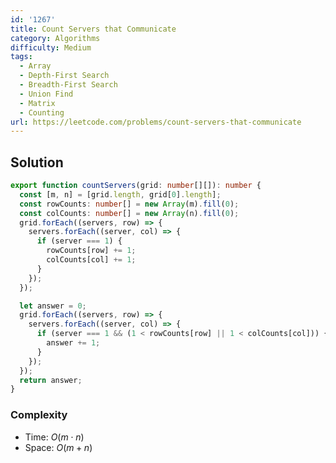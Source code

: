 ```yaml
---
id: '1267'
title: Count Servers that Communicate
category: Algorithms
difficulty: Medium
tags:
  - Array
  - Depth-First Search
  - Breadth-First Search
  - Union Find
  - Matrix
  - Counting
url: https://leetcode.com/problems/count-servers-that-communicate
---
```


## Solution

```typescript showLineNumbers
export function countServers(grid: number[][]): number {
  const [m, n] = [grid.length, grid[0].length];
  const rowCounts: number[] = new Array(m).fill(0);
  const colCounts: number[] = new Array(n).fill(0);
  grid.forEach((servers, row) => {
    servers.forEach((server, col) => {
      if (server === 1) {
        rowCounts[row] += 1;
        colCounts[col] += 1;
      }
    });
  });

  let answer = 0;
  grid.forEach((servers, row) => {
    servers.forEach((server, col) => {
      if (server === 1 && (1 < rowCounts[row] || 1 < colCounts[col])) {
        answer += 1;
      }
    });
  });
  return answer;
}
```

### Complexity

- Time: $O(m \cdot n)$
- Space: $O(m + n)$

